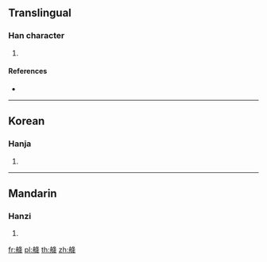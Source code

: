 {{character info/new}}
==Translingual==

===Han character===
{{Han char|rn=137|rad=舟|as=06|sn=12|four=27454|canj=HYHEQ}}

# {{defn|Han|sort=舟06}}

====References====
* {{Han ref|kx=1010.310|dkj=30422|dj=1469.080|hdz=53061.110|uh=823D|ud=33341|bh=DB59|bd=56153}}

----

==Korean==

===Hanja===
{{ko-hanja|hangeul=방|eumhun=|rv=bang|mr=pang|y=pang}}

# {{defn|lang=ko|sort=舟06}}

----

==Mandarin==

===Hanzi===
{{cmn-hanzi|pin=[[páng]] ([[pang2]])|wg=p'ang<sup>2</sup>}}

# {{defn|lang=cmn|sort=舟06}}

[[fr:舽]]
[[pl:舽]]
[[th:舽]]
[[zh:舽]]